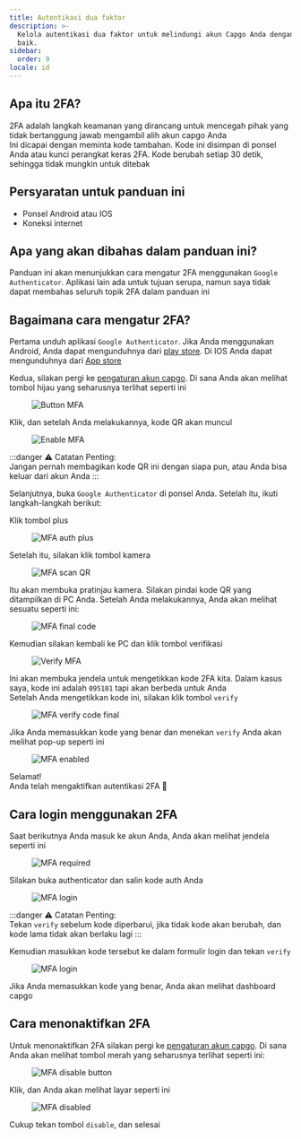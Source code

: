 ```yaml
---
title: Autentikasi dua faktor
description: >-
  Kelola autentikasi dua faktor untuk melindungi akun Capgo Anda dengan lebih
  baik.
sidebar:
  order: 9
locale: id
---
```


## Apa itu 2FA?

2FA adalah langkah keamanan yang dirancang untuk mencegah pihak yang tidak bertanggung jawab mengambil alih akun capgo Anda\
Ini dicapai dengan meminta kode tambahan. Kode ini disimpan di ponsel Anda atau kunci perangkat keras 2FA. Kode berubah setiap 30 detik, sehingga tidak mungkin untuk ditebak

## Persyaratan untuk panduan ini
 - Ponsel Android atau IOS
 - Koneksi internet

## Apa yang akan dibahas dalam panduan ini?

Panduan ini akan menunjukkan cara mengatur 2FA menggunakan `Google Authenticator`. Aplikasi lain ada untuk tujuan serupa, namun saya tidak dapat membahas seluruh topik 2FA dalam panduan ini

## Bagaimana cara mengatur 2FA?

Pertama unduh aplikasi `Google Authenticator`. Jika Anda menggunakan Android, Anda dapat mengunduhnya dari [play store](https://playgooglecom/store/apps/details/?id=comgoogleandroidappsauthenticator2). Di IOS Anda dapat mengunduhnya dari [App store](https://appsapplecom/us/app/google-authenticator/id388497605/)

Kedua, silakan pergi ke [pengaturan akun capgo](https://webcapgoapp/dashboard/settings/account/). Di sana Anda akan melihat tombol hijau yang seharusnya terlihat seperti ini

<figure><img style="margin-left: auto; margin-right: auto" src="/button-mfawebp" alt="Button MFA" /><figcaption></figcaption></figure>

Klik, dan setelah Anda melakukannya, kode QR akan muncul

<figure><img style="margin-left: auto; margin-right: auto" src="/enable-mfawebp" alt="Enable MFA" /><figcaption></figcaption></figure>

:::danger
⚠️ Catatan Penting: \
Jangan pernah membagikan kode QR ini dengan siapa pun, atau Anda bisa keluar dari akun Anda
:::

Selanjutnya, buka `Google Authenticator` di ponsel Anda. Setelah itu, ikuti langkah-langkah berikut:

Klik tombol plus

<figure><img style="margin-left: auto; margin-right: auto" src="/mfa-auth-pluswebp" alt="MFA auth plus" /><figcaption></figcaption></figure>

Setelah itu, silakan klik tombol kamera

<figure><img style="margin-left: auto; margin-right: auto" src="/mfa-scan-qrwebp" alt="MFA scan QR" /><figcaption></figcaption></figure>

Itu akan membuka pratinjau kamera. Silakan pindai kode QR yang ditampilkan di PC Anda. Setelah Anda melakukannya, Anda akan melihat sesuatu seperti ini:

<figure><img style="margin-left: auto; margin-right: auto" src="/mfa-final-codewebp" alt="MFA final code" /><figcaption></figcaption></figure>

Kemudian silakan kembali ke PC dan klik tombol verifikasi

<figure><img style="margin-left: auto; margin-right: auto" src="/enable-mfa-verifywebp" alt="Verify MFA" /><figcaption></figcaption></figure>

Ini akan membuka jendela untuk mengetikkan kode 2FA kita. Dalam kasus saya, kode ini adalah `095101` tapi akan berbeda untuk Anda\
Setelah Anda mengetikkan kode ini, silakan klik tombol `verify`

<figure><img style="margin-left: auto; margin-right: auto" src="/mfa-verify-final-codewebp" alt="MFA verify code final" /><figcaption></figcaption></figure>

Jika Anda memasukkan kode yang benar dan menekan `verify` Anda akan melihat pop-up seperti ini

<figure><img style="margin-left: auto; margin-right: auto" src="/mfa-enabledwebp" alt="MFA enabled" /><figcaption></figcaption></figure>

Selamat!\
Anda telah mengaktifkan autentikasi 2FA 🎉

## Cara login menggunakan 2FA

Saat berikutnya Anda masuk ke akun Anda, Anda akan melihat jendela seperti ini
<figure><img style="margin-left: auto; margin-right: auto" src="/mfa-requiredwebp" alt="MFA required" /><figcaption></figcaption></figure>

Silakan buka authenticator dan salin kode auth Anda

<figure><img style="margin-left: auto; margin-right: auto" src="/mfa-loginwebp" alt="MFA login" /><figcaption></figcaption></figure>

:::danger
⚠️ Catatan Penting: \
Tekan `verify` sebelum kode diperbarui, jika tidak kode akan berubah, dan kode lama tidak akan berlaku lagi
:::

Kemudian masukkan kode tersebut ke dalam formulir login dan tekan `verify`

<figure><img style="margin-left: auto; margin-right: auto" src="/mfa-final-login-verifywebp" alt="MFA login" /><figcaption></figcaption></figure>

Jika Anda memasukkan kode yang benar, Anda akan melihat dashboard capgo

## Cara menonaktifkan 2FA

Untuk menonaktifkan 2FA silakan pergi ke [pengaturan akun capgo](https://webcapgoapp/dashboard/settings/account/). Di sana Anda akan melihat tombol merah yang seharusnya terlihat seperti ini:

<figure><img style="margin-left: auto; margin-right: auto" src="/mfa-disable-buttonwebp" alt="MFA disable button" /><figcaption></figcaption></figure>

Klik, dan Anda akan melihat layar seperti ini

<figure><img style="margin-left: auto; margin-right: auto" src="/mfa-disable-2webp" alt="MFA disabled" /><figcaption></figcaption></figure>

Cukup tekan tombol `disable`, dan selesai